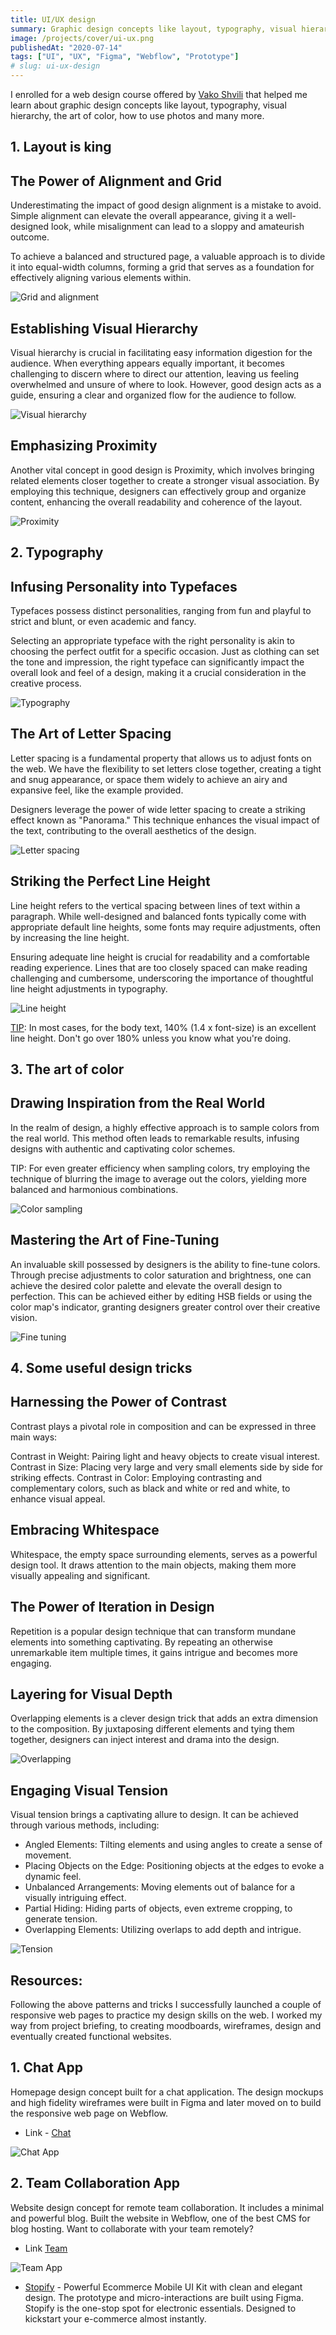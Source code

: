 ```yaml
---
title: UI/UX design
summary: Graphic design concepts like layout, typography, visual hierarchy, the art of color, how to use photos and also included concepts built for a chat, remote team collaboration application, and powerful e-commerce mobile UI kit.
image: /projects/cover/ui-ux.png
publishedAt: "2020-07-14"
tags: ["UI", "UX", "Figma", "Webflow", "Prototype"]
# slug: ui-ux-design
---
```


I enrolled for a web design course offered by [Vako Shvili](https://www.vakoshvili.com/) that helped me learn about graphic design concepts like layout, typography, visual hierarchy, the art of color, how to use photos and many more.

## 1. Layout is king

## The Power of Alignment and Grid

Underestimating the impact of good design alignment is a mistake to avoid. Simple alignment can elevate the overall appearance, giving it a well-designed look, while misalignment can lead to a sloppy and amateurish outcome.

To achieve a balanced and structured page, a valuable approach is to divide it into equal-width columns, forming a grid that serves as a foundation for effectively aligning various elements within.

<Image
  width={800}
  height={800}
  src="/blog/design-principles/alignment_and_grid.png"
  alt="Grid and alignment"
/>

## Establishing Visual Hierarchy

Visual hierarchy is crucial in facilitating easy information digestion for the audience. When everything appears equally important, it becomes challenging to discern where to direct our attention, leaving us feeling overwhelmed and unsure of where to look. However, good design acts as a guide, ensuring a clear and organized flow for the audience to follow.

<Image
  width={800}
  height={800}
  src="/blog/design-principles/visual_hierarchy.png"
  alt="Visual hierarchy"
/>

## Emphasizing Proximity

Another vital concept in good design is Proximity, which involves bringing related elements closer together to create a stronger visual association. By employing this technique, designers can effectively group and organize content, enhancing the overall readability and coherence of the layout.

<Image
  width={800}
  height={800}
  src="/blog/design-principles/proximity.png"
  alt="Proximity"
/>

## 2. Typography

## Infusing Personality into Typefaces

Typefaces possess distinct personalities, ranging from fun and playful to strict and blunt, or even academic and fancy.

Selecting an appropriate typeface with the right personality is akin to choosing the perfect outfit for a specific occasion. Just as clothing can set the tone and impression, the right typeface can significantly impact the overall look and feel of a design, making it a crucial consideration in the creative process.

<Image
  width={800}
  height={800}
  src="/blog/design-principles/typography.png"
  alt="Typography"
/>

## The Art of Letter Spacing

Letter spacing is a fundamental property that allows us to adjust fonts on the web. We have the flexibility to set letters close together, creating a tight and snug appearance, or space them widely to achieve an airy and expansive feel, like the example provided.

Designers leverage the power of wide letter spacing to create a striking effect known as "Panorama." This technique enhances the visual impact of the text, contributing to the overall aesthetics of the design.

<Image
  width={800}
  height={800}
  src="/blog/design-principles/letter_spacing.png"
  alt="Letter spacing"
/>

## Striking the Perfect Line Height

Line height refers to the vertical spacing between lines of text within a paragraph. While well-designed and balanced fonts typically come with appropriate default line heights, some fonts may require adjustments, often by increasing the line height.

Ensuring adequate line height is crucial for readability and a comfortable reading experience. Lines that are too closely spaced can make reading challenging and cumbersome, underscoring the importance of thoughtful line height adjustments in typography.

<Image
  width={800}
  height={800}
  src="/blog/design-principles/line_height.png"
  alt="Line height"
/>

<u>TIP</u>: In most cases, for the body text, 140% (1.4 x font-size) is an
excellent line height. Don't go over 180% unless you know what you're doing.

## 3. The art of color

## Drawing Inspiration from the Real World

In the realm of design, a highly effective approach is to sample colors from the real world. This method often leads to remarkable results, infusing designs with authentic and captivating color schemes.

TIP: For even greater efficiency when sampling colors, try employing the technique of blurring the image to average out the colors, yielding more balanced and harmonious combinations.

<Image
  width={800}
  height={800}
  src="/blog/design-principles/inspiration.png"
  alt="Color sampling"
/>

## Mastering the Art of Fine-Tuning

An invaluable skill possessed by designers is the ability to fine-tune colors. Through precise adjustments to color saturation and brightness, one can achieve the desired color palette and elevate the overall design to perfection. This can be achieved either by editing HSB fields or using the color map's indicator, granting designers greater control over their creative vision.

<Image
  width={800}
  height={800}
  src="/blog/design-principles/fine-tuning.png"
  alt="Fine tuning"
/>

## 4. Some useful design tricks

## Harnessing the Power of Contrast

Contrast plays a pivotal role in composition and can be expressed in three main ways:

Contrast in Weight: Pairing light and heavy objects to create visual interest.
Contrast in Size: Placing very large and very small elements side by side for striking effects.
Contrast in Color: Employing contrasting and complementary colors, such as black and white or red and white, to enhance visual appeal.

## Embracing Whitespace

Whitespace, the empty space surrounding elements, serves as a powerful design tool. It draws attention to the main objects, making them more visually appealing and significant.

## The Power of Iteration in Design

Repetition is a popular design technique that can transform mundane elements into something captivating. By repeating an otherwise unremarkable item multiple times, it gains intrigue and becomes more engaging.

## Layering for Visual Depth

Overlapping elements is a clever design trick that adds an extra dimension to the composition. By juxtaposing different elements and tying them together, designers can inject interest and drama into the design.

<Image
  width={800}
  height={800}
  src="/blog/design-principles/overlapping.png"
  alt="Overlapping"
/>

## Engaging Visual Tension

Visual tension brings a captivating allure to design. It can be achieved through various methods, including:

- Angled Elements: Tilting elements and using angles to create a sense of movement.
- Placing Objects on the Edge: Positioning objects at the edges to evoke a dynamic feel.
- Unbalanced Arrangements: Moving elements out of balance for a visually intriguing effect.
- Partial Hiding: Hiding parts of objects, even extreme cropping, to generate tension.
- Overlapping Elements: Utilizing overlaps to add depth and intrigue.

<Image
  width={800}
  height={800}
  src="/blog/design-principles/tension.png"
  alt="Tension"
/>

## Resources:

Following the above patterns and tricks I successfully launched a couple of responsive web pages to practice my design skills on the web. I worked my way from project briefing, to creating moodboards, wireframes, design and eventually created functional websites.

## 1. Chat App

Homepage design concept built for a chat application. The design mockups and high fidelity wireframes were built in Figma and later moved on to build the responsive web page on Webflow.

- Link - [Chat](https://chat-app-homepage.webflow.io/)

<Image
  width={800}
  height={800}
  src="/projects/ui-ux-design/Chat.png"
  alt="Chat App"
/>

## 2. Team Collaboration App

Website design concept for remote team collaboration. It includes a minimal and powerful blog. Built the website in Webflow, one of the best CMS for blog hosting. Want to collaborate with your team remotely?

- Link [Team](https://team-app-5efacf.webflow.io/)

<Image
  width={800}
  height={800}
  src="/projects/ui-ux-design/Team.png"
  alt="Team App"
/>

- [Stopify](https://boro-ui-ux.webflow.io/project/stopify-ecommerce) - Powerful Ecommerce Mobile UI Kit with clean and elegant design. The prototype and micro-interactions are built using Figma. Stopify is the one-stop spot for electronic essentials. Designed to kickstart your e-commerce almost instantly.
